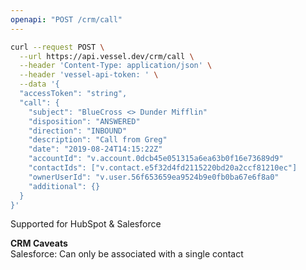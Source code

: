 ```yaml
---
openapi: "POST /crm/call"
---
```


<RequestExample>

```bash Request
curl --request POST \
  --url https://api.vessel.dev/crm/call \
  --header 'Content-Type: application/json' \
  --header 'vessel-api-token: ' \
  --data '{
  "accessToken": "string",
  "call": {
    "subject": "BlueCross <> Dunder Mifflin"
    "disposition": "ANSWERED"
    "direction": "INBOUND"
    "description": "Call from Greg"
    "date": "2019-08-24T14:15:22Z"
    "accountId": "v.account.0dcb45e051315a6ea63b0f16e73689d9"
    "contactIds": ["v.contact.e5f32d4fd2115220bd20a2ccf81210ec"]
    "ownerUserId": "v.user.56f653659ea9524b9e0fb0ba67e6f8a0"
    "additional": {}
  }
}'
```

</RequestExample>

Supported for HubSpot & Salesforce

**CRM Caveats**  
Salesforce: Can only be associated with a single contact

